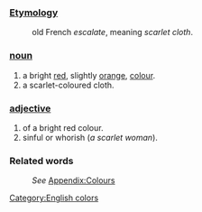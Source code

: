 ===[[Etymology]]===
:old French ''escalate'', meaning ''scarlet cloth''.
===[[noun]]===
#a bright [[red]], slightly [[orange]], [[color|colour]].
#a scarlet-coloured cloth.
===[[adjective]]===
#of a bright red colour.
#sinful or whorish (''a scarlet woman'').
===Related words===
:''See'' [[Wiktionary_Appendix:Colours|Appendix:Colours]]

[[Category:English colors]]